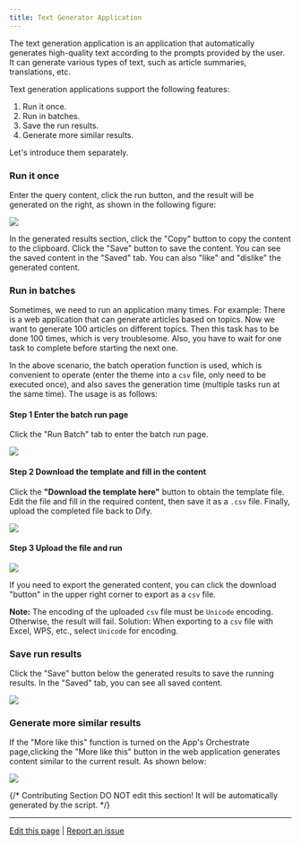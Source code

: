 ```yaml
---
title: Text Generator Application
---
```



The text generation application is an application that automatically generates high-quality text according to the prompts provided by the user. It can generate various types of text, such as article summaries, translations, etc.

Text generation applications support the following features:

1. Run it once.
2. Run in batches.
3. Save the run results.
4. Generate more similar results.

Let's introduce them separately.

### Run it once

Enter the query content, click the run button, and the result will be generated on the right, as shown in the following figure:

![](https://assets-docs.dify.ai/dify-enterprise-mintlify/en/guides/application-publishing/launch-your-webapp-quickly/4c5380cf71066d933082f7c30deacb01.png)

In the generated results section, click the "Copy" button to copy the content to the clipboard. Click the "Save" button to save the content. You can see the saved content in the "Saved" tab. You can also "like" and "dislike" the generated content.

### Run in batches

Sometimes, we need to run an application many times. For example: There is a web application that can generate articles based on topics. Now we want to generate 100 articles on different topics. Then this task has to be done 100 times, which is very troublesome. Also, you have to wait for one task to complete before starting the next one.

In the above scenario, the batch operation function is used, which is convenient to operate (enter the theme into a `csv` file, only need to be executed once), and also saves the generation time (multiple tasks run at the same time). The usage is as follows:

#### Step 1 Enter the batch run page

Click the "Run Batch" tab to enter the batch run page.

![](https://assets-docs.dify.ai/dify-enterprise-mintlify/en/guides/application-publishing/launch-your-webapp-quickly/c8381ab7fad14a54c86835dc4b1b6b5d.png)

#### Step 2 Download the template and fill in the content

Click the **"Download the template here"** button to obtain the template file. Edit the file and fill in the required content, then save it as a `.csv` file. Finally, upload the completed file back to Dify.

![](https://assets-docs.dify.ai/dify-enterprise-mintlify/en/guides/application-publishing/launch-your-webapp-quickly/bae4859c5cb7404ce901b7979237bb93.png)

#### Step 3 Upload the file and run

![](https://assets-docs.dify.ai/dify-enterprise-mintlify/en/guides/application-publishing/launch-your-webapp-quickly/fc84f62f41c12e14ff85b29e6bf43d27.png)

If you need to export the generated content, you can click the download "button" in the upper right corner to export as a `csv` file.

**Note:** The encoding of the uploaded `csv` file must be `Unicode` encoding. Otherwise, the result will fail. Solution: When exporting to a `csv` file with Excel, WPS, etc., select `Unicode` for encoding.

### Save run results

Click the "Save" button below the generated results to save the running results. In the "Saved" tab, you can see all saved content.

![](https://assets-docs.dify.ai/dify-enterprise-mintlify/en/guides/application-publishing/launch-your-webapp-quickly/3cdd15e87aa1f1aae9f6abadb0f16d1f.png)

### Generate more similar results

If the "More like this" function is turned on the App's Orchestrate page,clicking the "More like this" button in the web application generates content similar to the current result. As shown below:

![](https://assets-docs.dify.ai/dify-enterprise-mintlify/en/guides/application-publishing/launch-your-webapp-quickly/65fb111d8e89a8f7b761859265e42f0a.png)

{/*
Contributing Section
DO NOT edit this section!
It will be automatically generated by the script.
*/}

---

[Edit this page](https://github.com/langgenius/dify-docs/edit/main/en/guides/application-publishing/launch-your-webapp-quickly/text-generator.mdx) | [Report an issue](https://github.com/langgenius/dify-docs/issues/new?template=docs.yml)

